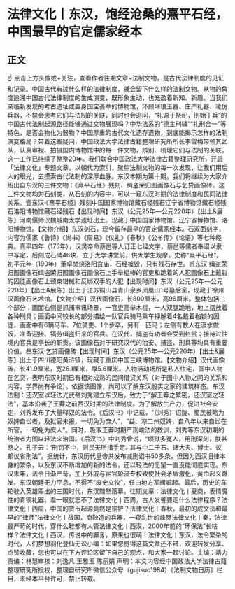 # 法律文化丨东汉，饱经沧桑的熹平石经，中国最早的官定儒家经本
## 正文
☝ 点击上方头像或+关注，查看作者往期文章~法制文物，是古代法律制度的见证和记录。中国古代有过什么样的法律制度，就会留下什么样的法制文物。从物的角度追溯中国古代法律制度的生成演变，既形象生动，也充盈着新知、新趣。当我们亲临新发现的考古遗址或置身国宝荟萃的博物馆，环顾琳琅玉器、庄严礼器、凌厉兵器，不禁会思考它们与法制的关联，同时也会追问，“礼源于祭祀，刑始于兵”的中国古代法制起源路径能够通过文物展现吗？中华法系的“德主刑辅”“礼刑合一”等特色，是否会物化为器物？中国厚重的古代文化遗存遗物，到底能揭示怎样的法制演变格局？带着这些疑问，中国政法大学法律古籍整理研究所所长李雪梅带领其团队，认真审视、拍摄国内博物馆中的每一件文物，辨别、梳理它们与法制的关联。这一工作已持续了整整20年。我们联合中国政法大学法律古籍整理研究所，开启「法律文化」专题文章，以朝代为索引，聚焦法制文物的每一次发现，让我们用后人的眼光，去摸索古代法制的深厚血脉。东汉本期为第十期。我们将继续为大家介绍出自东汉的三件文物：《熹平石经》残刻、缉盗荣归图画像石与乞贷画像砖。这三件文物均为石刻类，从石刻的内容中，可以一窥东汉时期的法律制度和民间法律关系。壹东汉·《熹平石经》残刻中国国家博物馆藏石经残石辽宁省博物馆藏石经残石洛阳博物馆藏石经残石【出现时间】东汉（公元25年—公元220年）【出土&展陈】河南偃师汉魏城南太学遗址出土。现藏于中国国家博物馆、辽宁省博物馆、洛阳博物馆。【文物介绍】东汉刻石，现今留存最早的官定儒家经本。石双面刻字，内容为儒家《鲁诗》《尚书》《周易》《仪礼》《春秋》《公羊传》《论语》等七种经典。熹平四年（175年），汉灵帝命蔡邕等人订正七经文字，蔡邕等儒者奉诏以隶书写定，后刻成石碑46块，立于太学讲堂前，供太学生观摩，史称“熹平石经”。初平元年（190年）董卓焚烧洛阳宫庙，石经被毁，只有残石存世。贰东汉·缉盗荣归图画像石缉盗荣归图画像石画像石上手举棍棒的官吏和跪着的人犯画像石上戴钳的囚徒画像石上颈束钳械和反绑双手的人犯【出现时间】东汉（公元25年—公元220年）【出土&展陈】出土于江苏铜山县青山泉乡凤凰山1号墓后室，现藏于徐州汉画像石艺术馆。【文物介绍】汉代画像石，长800厘米，高96厘米。整体包括三个部分：画面右侧是抓捕审讯场景，一官吏高举木棍，一人双腿跪地，地上摆放着各种刑具；画面中间较长的部分描绘一队官兵骑马乘车押解着4名戴着枷锁的囚徒，画面中有6辆马车、7位骑吏、1个步卒，另有一匹马；左侧有数人在汲水做饭，准备迎接、犒劳缉盗归来的官兵。在汉代，捕盗有功者会受到封赏；接待过往境内官兵是亭长的职责。该画像石对于研究汉代的治安、捕盗、刑具等均具有重要价值。叁东汉·乞贷画像砖【出现时间】东汉（公元25年—公元220年）【出土&展陈】出土于四川德阳黄浒镇，现藏于重庆中国三峡博物馆。【文物介绍】汉代画像砖。长41.9厘米，宽26.1厘米，厚5.6厘米。人物活动场所是私人住宅，画中人物在乞贷，表明东汉时期已有相对成熟的民间借贷关系（对于图中人物之间的关系和内容，学界尚有争论）。依据该图像，尚可以了解东汉殷实之家的建筑样态。东汉法制：还汉室以轻法光武帝刘秀建立东汉后，致力于“解王莽之繁密，还汉室之轻法”，基本沿袭了王莽之前西汉时期的法律制度。为了解放生产力，促进社会安定，刘秀发布了大量释奴的法令。《后汉书》中记载，“（刘秀）诏陇、蜀民被略为奴婢自讼者，及狱官未报，一切免为庶人”，“益、凉二州奴婢，自八年以来自讼在所官，一切免为庶人”。同时，吸取王莽时期严刑峻法的教训，刘秀等东汉初期的统治者力图以轻法来治国。《后汉书》中刘秀曾说，“顷狱多冤人，用刑深刻，朕甚愍之。孔子云：‘刑罚不中，则民无所措手足。’其与中二千石、诸大夫、博士、议郎议省刑法”。据统计，东汉历代皇帝共发布减刑诏书50多条，但因为西汉旧律本身的繁杂，以及东汉不断增加的新的法令，还以轻法的愿望一直没能彻底实现。东汉末年，法令日渐严苛，加上外戚与宦官轮流专权致使社会矛盾激化，黄巾起义爆发。东汉朝廷无力平息，不得不“废史立牧”，任由地方军阀崛起。最后，历史的车轮驶入英雄辈出的三国时代，东汉黯然落幕。往期文章：法律文化丨夏商，表情魔性的青铜礼器，看一眼就忘不了法律文化丨西周，古人发誓要走什么法律程序？法律文化丨西周，中国的货币起源竟然是铜铲？法律文化丨春秋，最初的成文法和最早的“律师”法律文化丨战国，商鞅造的兵器，一窥乱世的烽燹法律文化丨秦，法律最严苛的时代，穿什么鞋都有人管法律文化丨西汉，2000年前的“环保法”长啥样？法律文化丨西汉，传说中的獬豸，原来也很萌！法律文化丨东汉，法令繁杂的时代，人们梦想羽化登仙无讼小编：如果您觉得这篇文章还不错，欢迎转发分享、点赞收藏，您也可以在下方评论区留下自己的观点，和大家一起讨论。主编：靖力责编：林慧审核：刘逸凡 王雅玉 陈丽娟 声明：本文内容经中国政法大学法律古籍整理研究所授权，整理自研究所微信公众号（gujisuo1984）《法制文物日历》栏目，未经本平台许可，禁止转载。